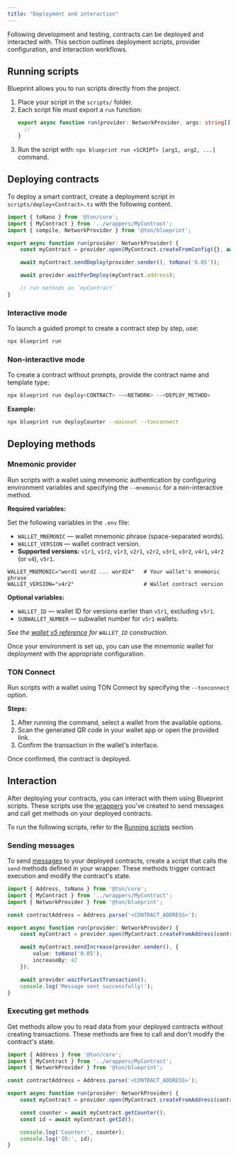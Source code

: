 ```yaml
---
title: "Deployment and interaction"
---
```


Following development and testing, contracts can be deployed and interacted with. This section outlines deployment scripts, provider configuration, and interaction workflows.

## Running scripts

Blueprint allows you to run scripts directly from the project.

1. Place your script in the `scripts/` folder.
1. Each script file must export a `run` function:
   ```typescript
   export async function run(provider: NetworkProvider, args: string[]) {
     //
   }
   ```
1. Run the script with: `npx blueprint run <SCRIPT> [arg1, arg2, ...]` command.

## Deploying contracts

To deploy a smart contract, create a deployment script in `scripts/deploy<Contract>.ts` with the following content.

```typescript title="./scripts/deploy<Contract>.ts" expandable
import { toNano } from '@ton/core';
import { MyContract } from '../wrappers/MyContract';
import { compile, NetworkProvider } from '@ton/blueprint';

export async function run(provider: NetworkProvider) {
    const myContract = provider.open(MyContract.createFromConfig({}, await compile('MyContract')));

    await myContract.sendDeploy(provider.sender(), toNano('0.05'));

    await provider.waitForDeploy(myContract.address);

    // run methods on `myContract`
}
```

### Interactive mode

To launch a guided prompt to create a contract step by step, use:

```bash
npx blueprint run
```

### Non-interactive mode

To create a contract without prompts, provide the contract name and template type:

```bash
npx blueprint run deploy<CONTRACT> --<NETWORK> --<DEPLOY_METHOD>
```

**Example:**

```bash
npx blueprint run deployCounter --mainnet --tonconnect
```

## Deploying methods

### Mnemonic provider

Run scripts with a wallet using mnemonic authentication by configuring environment variables and specifying the `--mnemonic` for a non-interactive method.

**Required variables:**

Set the following variables in the `.env` file:

- `WALLET_MNEMONIC` — wallet mnemonic phrase (space-separated words).
- `WALLET_VERSION` — wallet contract version.
- **Supported versions:** `v1r1`, `v1r2`, `v1r3`, `v2r1`, `v2r2`, `v3r1`, `v3r2`, `v4r1`, `v4r2` (or `v4`), `v5r1`.

```env
WALLET_MNEMONIC="word1 word2 ... word24"   # Your wallet's mnemonic phrase
WALLET_VERSION="v4r2"                      # Wallet contract version
```

**Optional variables:**

- `WALLET_ID` — wallet ID for versions earlier than `v5r1`, excluding `v5r1`.
- `SUBWALLET_NUMBER` — subwallet number for `v5r1` wallets.

_See the [wallet v5 reference](https://github.com/ton-org/ton/blob/master/src/wallets/v5r1/WalletV5R1WalletId.ts) for `WALLET_ID` construction._

Once your environment is set up, you can use the mnemonic wallet for deployment with the appropriate configuration.

### TON Connect

Run scripts with a wallet using TON Connect by specifying the `--tonconnect` option.

**Steps:**

1. After running the command, select a wallet from the available options.
1. Scan the generated QR code in your wallet app or open the provided link.
1. Confirm the transaction in the wallet's interface.

Once confirmed, the contract is deployed.

## Interaction

After deploying your contracts, you can interact with them using Blueprint scripts. These scripts use the [wrappers](/ecosystem/blueprint/develop#wrappers) you've created to send messages and call get methods on your deployed contracts.

To run the following scripts, refer to the [Running scripts](#runningscripts) section.

### Sending messages

To send [messages](/foundations/transaction) to your deployed contracts, create a script that calls the `send` methods defined in your wrapper. These methods trigger contract execution and modify the contract's state.

```typescript title="./scripts/sendIncrease.ts"
import { Address, toNano } from '@ton/core';
import { MyContract } from '../wrappers/MyContract';
import { NetworkProvider } from '@ton/blueprint';

const contractAddress = Address.parse('<CONTRACT_ADDRESS>');

export async function run(provider: NetworkProvider) {
    const myContract = provider.open(MyContract.createFromAddress(contractAddress));

    await myContract.sendIncrease(provider.sender(), {
        value: toNano('0.05'),
        increaseBy: 42
    });

    await provider.waitForLastTransaction();
    console.log('Message sent successfully!');
}
```

### Executing get methods

Get methods allow you to read data from your deployed contracts without creating transactions. These methods are free to call and don't modify the contract's state.

```typescript title="./scripts/getCounter.ts"
import { Address } from '@ton/core';
import { MyContract } from '../wrappers/MyContract';
import { NetworkProvider } from '@ton/blueprint';

const contractAddress = Address.parse('<CONTRACT_ADDRESS>');

export async function run(provider: NetworkProvider) {
    const myContract = provider.open(MyContract.createFromAddress(contractAddress));

    const counter = await myContract.getCounter();
    const id = await myContract.getId();

    console.log('Counter:', counter);
    console.log('ID:', id);
}
```
